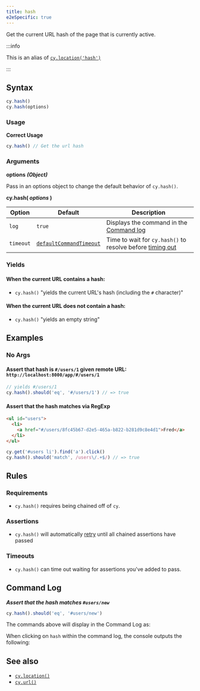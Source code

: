```yaml
---
title: hash
e2eSpecific: true
---
```


Get the current URL hash of the page that is currently active.

:::info

This is an alias of [`cy.location('hash')`](/api/commands/location)

:::

## Syntax

```javascript
cy.hash()
cy.hash(options)
```

### Usage

**<Icon name="check-circle" color="green" /> Correct Usage**

```javascript
cy.hash() // Get the url hash
```

### Arguments

**<Icon name="angle-right" /> options** **_(Object)_**

Pass in an options object to change the default behavior of `cy.hash()`.

**cy.hash( _options_ )**

| Option    | Default                                                              | Description                                                                              |
| --------- | -------------------------------------------------------------------- | ---------------------------------------------------------------------------------------- |
| `log`     | `true`                                                               | Displays the command in the [Command log](/guides/core-concepts/cypress-app#command-log) |
| `timeout` | [`defaultCommandTimeout`](/guides/references/configuration#timeouts) | Time to wait for `cy.hash()` to resolve before [timing out](#timeouts)                   |

### Yields [<Icon name="question-circle"/>](/guides/core-concepts/introduction-to-cypress#subject-management)

#### When the current URL contains a hash:

- `cy.hash()` "yields the current URL's hash (including the `#`
character)" 

#### When the current URL does not contain a hash:

- `cy.hash()` "yields an empty string" 

## Examples

### No Args

#### Assert that hash is `#/users/1` given remote URL: `http://localhost:8000/app/#/users/1`

```javascript
// yields #/users/1
cy.hash().should('eq', '#/users/1') // => true
```

#### Assert that the hash matches via RegExp

```html
<ul id="users">
  <li>
    <a href="#/users/8fc45b67-d2e5-465a-b822-b281d9c8e4d1">Fred</a>
  </li>
</ul>
```

```javascript
cy.get('#users li').find('a').click()
cy.hash().should('match', /users\/.+$/) // => true
```

## Rules

### Requirements [<Icon name="question-circle"/>](/guides/core-concepts/introduction-to-cypress#chains-of-commands)

- `cy.hash()` requires being chained off of `cy`.

### Assertions [<Icon name="question-circle"/>](/guides/core-concepts/introduction-to-cypress#assertions)

- `cy.hash()` will automatically
[retry](/guides/core-concepts/retry-ability) until all chained assertions have
passed

### Timeouts [<Icon name="question-circle"/>](/guides/core-concepts/introduction-to-cypress#timeouts)

- `cy.hash()` can time out waiting for assertions you've added to
pass.

## Command Log

**_Assert that the hash matches `#users/new`_**

```javascript
cy.hash().should('eq', '#users/new')
```

The commands above will display in the Command Log as:

<DocsImage src="/img/api/hash/test-url-hash-for-users-page.png" alt="Command Log for hash" ></DocsImage>

When clicking on `hash` within the command log, the console outputs the
following:

<DocsImage src="/img/api/hash/hash-command-yields-url-after-hash.png" alt="Console Log for hash" ></DocsImage>

## See also

- [`cy.location()`](/api/commands/location)
- [`cy.url()`](/api/commands/url)

